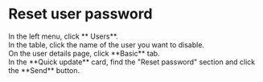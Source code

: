 # Reset user password

<Steps>

<div>
<Nav name="console" />
</div>

<div>
In the left menu, click **<Icon name="UserO" /> Users**.
</div>

<div>
In the table, click the name of the user you want to disable.
</div>

<div>
On the user details page, click **Basic** tab.
</div>

<div>
In the **Quick update** card, find the "Reset password" section and click the **Send** button.
</div>

</Steps>
